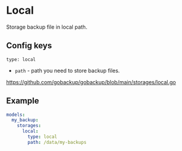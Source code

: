 # Local

Storage backup file in local path.

## Config keys

`type: local`

- `path` - path you need to store backup files.

https://github.com/gobackup/gobackup/blob/main/storages/local.go

## Example

```yml
models:
  my_backup:
    storages:
      local:
        type: local
        path: /data/my-backups
```
